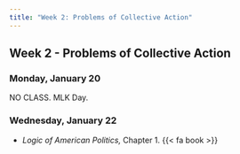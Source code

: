 ```yaml
---
title: "Week 2: Problems of Collective Action"
---
```


::: {.content-visible when-format="pdf"}

## Week 2 - Problems of Collective Action

:::


### Monday, January 20

NO CLASS. MLK Day.


### Wednesday, January 22

- *Logic of American Politics,* Chapter 1. {{< fa book >}}